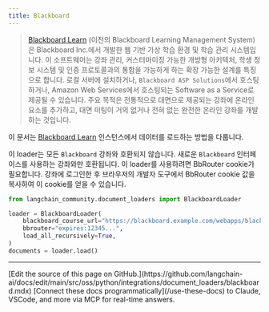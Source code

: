 ```yaml
---
title: Blackboard
---
```


>[Blackboard Learn](https://en.wikipedia.org/wiki/Blackboard_Learn) (이전의 Blackboard Learning Management System)은 Blackboard Inc.에서 개발한 웹 기반 가상 학습 환경 및 학습 관리 시스템입니다. 이 소프트웨어는 강좌 관리, 커스터마이징 가능한 개방형 아키텍처, 학생 정보 시스템 및 인증 프로토콜과의 통합을 가능하게 하는 확장 가능한 설계를 특징으로 합니다. 로컬 서버에 설치하거나, `Blackboard ASP Solutions`에서 호스팅하거나, Amazon Web Services에서 호스팅되는 Software as a Service로 제공될 수 있습니다. 주요 목적은 전통적으로 대면으로 제공되는 강좌에 온라인 요소를 추가하고, 대면 미팅이 거의 없거나 전혀 없는 완전한 온라인 강좌를 개발하는 것입니다.

이 문서는 [Blackboard Learn](https://www.anthology.com/products/teaching-and-learning/learning-effectiveness/blackboard-learn) 인스턴스에서 데이터를 로드하는 방법을 다룹니다.

이 loader는 모든 `Blackboard` 강좌와 호환되지 않습니다. 새로운 `Blackboard` 인터페이스를 사용하는 강좌와만 호환됩니다.
    이 loader를 사용하려면 BbRouter cookie가 필요합니다. 강좌에 로그인한 후 브라우저의 개발자 도구에서 BbRouter cookie 값을 복사하여 이 cookie를 얻을 수 있습니다.

```python
from langchain_community.document_loaders import BlackboardLoader

loader = BlackboardLoader(
    blackboard_course_url="https://blackboard.example.com/webapps/blackboard/execute/announcement?method=search&context=course_entry&course_id=_123456_1",
    bbrouter="expires:12345...",
    load_all_recursively=True,
)
documents = loader.load()
```

---

<Callout icon="pen-to-square" iconType="regular">
    [Edit the source of this page on GitHub.](https://github.com/langchain-ai/docs/edit/main/src/oss/python/integrations/document_loaders/blackboard.mdx)
</Callout>
<Tip icon="terminal" iconType="regular">
    [Connect these docs programmatically](/use-these-docs) to Claude, VSCode, and more via MCP for    real-time answers.
</Tip>
